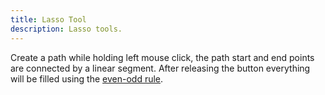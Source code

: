 ```yaml
---
title: Lasso Tool
description: Lasso tools.
---
```



Create a path while holding left mouse click, the path start and end points are connected by a linear segment. After releasing the
button everything will be filled using the [even-odd rule](https://www.sciencedirect.com/science/article/pii/S0898122115002710).

<ImageZoom alt="Home page" src={LassoTool} className="!my-0 rounded-sm" />
